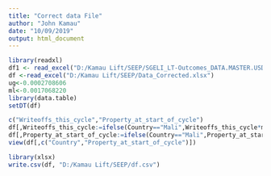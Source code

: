 ```yaml
---
title: "Correct data File"
author: "John Kamau"
date: "10/09/2019"
output: html_document
---
```


```r
library(readxl)
df1 <- read_excel("D:/Kamau Lift/SEEP/SGELI_LT-Outcomes_DATA.MASTER.USD.20190905-DP.xlsx")
df <-read_excel("D:/Kamau Lift/SEEP/Data_Corrected.xlsx")
ug<-0.0002708606
ml<-0.0017068220
library(data.table)
setDT(df)
```

```r
c("Writeoffs_this_cycle","Property_at_start_of_cycle")
df[,Writeoffs_this_cycle:=ifelse(Country=="Mali",Writeoffs_this_cycle*ml,Writeoffs_this_cycle*ug)]
df[,Property_at_start_of_cycle:=ifelse(Country=="Mali",Property_at_start_of_cycle*ml,Property_at_start_of_cycle*ug)]
view(df[,c("Country","Property_at_start_of_cycle")])

```

```r
library(xlsx)
write.csv(df, "D:/Kamau Lift/SEEP/df.csv")
```



